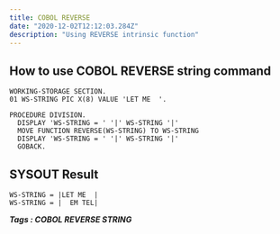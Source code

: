 ```yaml
---
title: COBOL REVERSE
date: "2020-12-02T12:12:03.284Z"
description: "Using REVERSE intrinsic function"
---
```

## How to use COBOL REVERSE string command


    WORKING-STORAGE SECTION.
    01 WS-STRING PIC X(8) VALUE 'LET ME  '.

    PROCEDURE DIVISION.
      DISPLAY 'WS-STRING = ' '|' WS-STRING '|'
      MOVE FUNCTION REVERSE(WS-STRING) TO WS-STRING
      DISPLAY 'WS-STRING = ' '|' WS-STRING '|'
      GOBACK.

## SYSOUT Result

    WS-STRING = |LET ME  |
    WS-STRING = |  EM TEL|

***Tags : COBOL REVERSE STRING***
